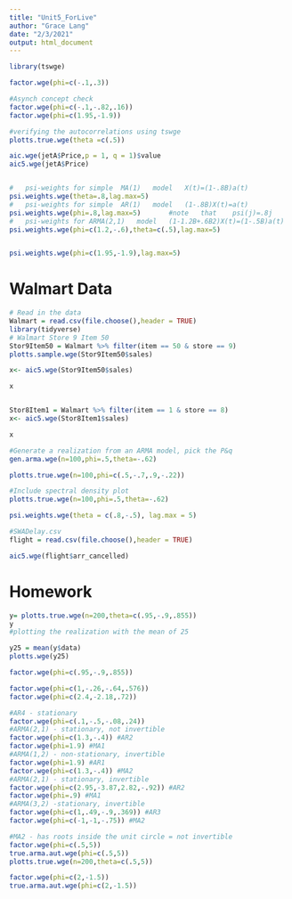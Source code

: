 ```yaml
---
title: "Unit5_ForLive"
author: "Grace Lang"
date: "2/3/2021"
output: html_document
---
```


```r
library(tswge)

factor.wge(phi=c(-.1,.3))

#Asynch concept check
factor.wge(phi=c(-.1,-.82,.16))
factor.wge(phi=c(1.95,-1.9))

#verifying the autocorrelations using tswge
plotts.true.wge(theta =c(.5))

```
```r
aic.wge(jetA$Price,p = 1, q = 1)$value
aic5.wge(jetA$Price)


#	psi-weights	for	simple	MA(1)	model	X(t)=(1-.8B)a(t)
psi.weights.wge(theta=.8,lag.max=5)
#	psi-weights	for	simple	AR(1)	model	(1-.8B)X(t)=a(t)
psi.weights.wge(phi=.8,lag.max=5)		#note	that	psi(j)=.8j
#	psi-weights	for	ARMA(2,1)	model	(1-1.2B+.6B2)X(t)=(1-.5B)a(t)
psi.weights.wge(phi=c(1.2,-.6),theta=c(.5),lag.max=5)


psi.weights.wge(phi=c(1.95,-1.9),lag.max=5)
```

# Walmart Data
```r
# Read in the data
Walmart = read.csv(file.choose(),header = TRUE)
library(tidyverse)
# Walmart Store 9 Item 50
Stor9Item50 = Walmart %>% filter(item == 50 & store == 9)
plotts.sample.wge(Stor9Item50$sales)

x<- aic5.wge(Stor9Item50$sales)

x


Stor8Item1 = Walmart %>% filter(item == 1 & store == 8)
x<- aic5.wge(Stor8Item1$sales)

x
```

```r
#Generate a realization from an ARMA model, pick the P&q
gen.arma.wge(n=100,phi=.5,theta=-.62)

plotts.true.wge(n=100,phi=c(.5,-.7,.9,-.22))

#Include spectral density plot
plotts.true.wge(n=100,phi=.5,theta=-.62)

psi.weights.wge(theta = c(.8,-.5), lag.max = 5)
```

```r
#SWADelay.csv
flight = read.csv(file.choose(),header = TRUE)

aic5.wge(flight$arr_cancelled)
```

###################################
# Homework
###################################

```r
y= plotts.true.wge(n=200,theta=c(.95,-.9,.855))
y
#plotting the realization with the mean of 25 

y25 = mean(y$data)
plotts.wge(y25)

factor.wge(phi=c(.95,-.9,.855))

```

```r
factor.wge(phi=c(1,-.26,-.64,.576))
factor.wge(phi=c(2.4,-2.18,.72))
```

```r
#AR4 - stationary
factor.wge(phi=c(.1,-.5,-.08,.24))
#ARMA(2,1) - stationary, not invertible
factor.wge(phi=c(1.3,-.4)) #AR2
factor.wge(phi=1.9) #MA1
#ARMA(1,2) - non-stationary, invertible
factor.wge(phi=1.9) #AR1
factor.wge(phi=c(1.3,-.4)) #MA2
#ARMA(2,1) - stationary, invertible
factor.wge(phi=c(2.95,-3.87,2.82,-.92)) #AR2
factor.wge(phi=.9) #MA1
#ARMA(3,2) -stationary, invertible
factor.wge(phi=c(1,.49,-.9,.369)) #AR3
factor.wge(phi=c(-1,-1,-.75)) #MA2
```


```r
#MA2 - has roots inside the unit circle = not invertible
factor.wge(phi=c(.5,5))
true.arma.aut.wge(phi=c(.5,5))
plotts.true.wge(n=200,theta=c(.5,5))

factor.wge(phi=c(2,-1.5))
true.arma.aut.wge(phi=c(2,-1.5))
```